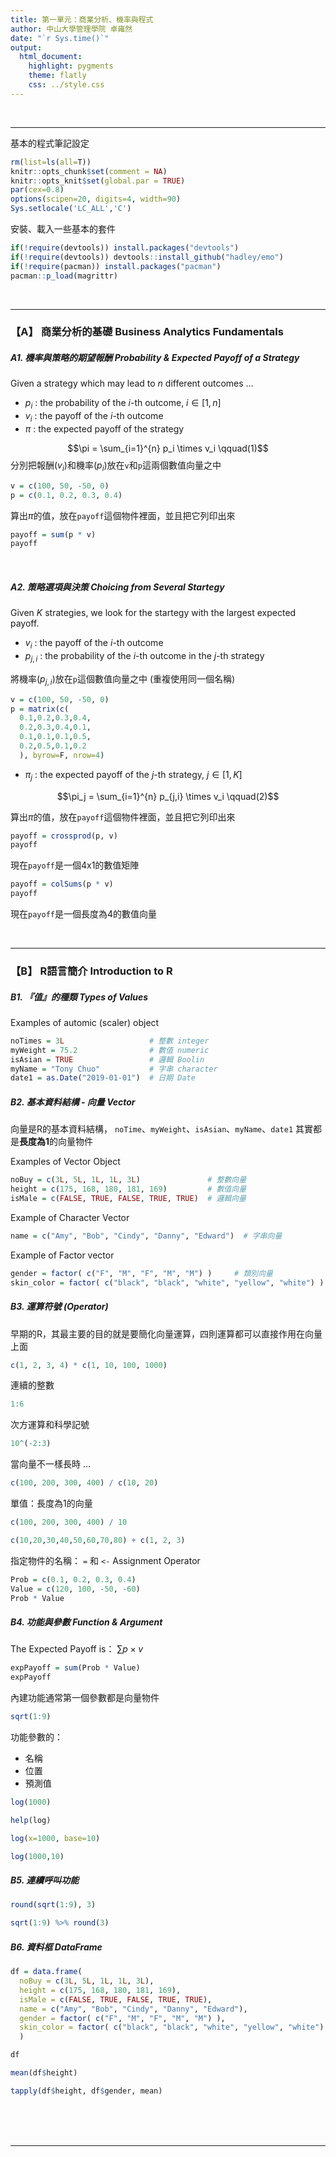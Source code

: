 ```yaml
---
title: 第一單元：商業分析、機率與程式
author: 中山大學管理學院 卓雍然
date: "`r Sys.time()`"
output: 
  html_document:
    highlight: pygments
    theme: flatly
    css: ../style.css
---
```


<br><hr>
基本的程式筆記設定
```r
rm(list=ls(all=T))
knitr::opts_chunk$set(comment = NA)
knitr::opts_knit$set(global.par = TRUE)
par(cex=0.8)
options(scipen=20, digits=4, width=90)
Sys.setlocale('LC_ALL','C')
```

安裝、載入一些基本的套件
```r
if(!require(devtools)) install.packages("devtools")
if(!require(devtools)) devtools::install_github("hadley/emo")
if(!require(pacman)) install.packages("pacman")
pacman::p_load(magrittr)
```



<br><hr>
### 【A】 商業分析的基礎 Business Analytics Fundamentals

##### A1. 機率與策略的期望報酬 Probability & Expected Payoff of a Strategy
Given a strategy which may lead to $n$ different outcomes ...

+ $p_i$ : the probability of the $i$-th outcome, $i \in [1, n]$
+ $v_i$ : the payoff of the $i$-th outcome
+ $\pi$ : the expected payoff of the strategy

$$\pi = \sum_{i=1}^{n} p_i \times v_i \qquad(1)$$ 
分別把報酬($v_i$)和機率($p_i$)放在`v`和`p`這兩個數值向量之中
```r
v = c(100, 50, -50, 0)
p = c(0.1, 0.2, 0.3, 0.4)
```

算出$\pi$的值，放在`payoff`這個物件裡面，並且把它列印出來
```r
payoff = sum(p * v)
payoff
```
<br>

##### A2. 策略選項與決策 Choicing from Several Startegy
Given $K$ strategies, we look for the startegy with the largest expected payoff.

+ $v_{i}$ : the payoff of the $i$-th outcome
+ $p_{j,i}$ : the probability of the $i$-th outcome in the $j$-th strategy

將機率($p_{j,i}$)放在`p`這個數值向量之中 (重複使用同一個名稱)
```r
v = c(100, 50, -50, 0)
p = matrix(c(
  0.1,0.2,0.3,0.4,
  0.2,0.3,0.4,0.1,
  0.1,0.1,0.1,0.5,
  0.2,0.5,0.1,0.2
  ), byrow=F, nrow=4)
```

+ $\pi_j$ : the expected payoff of the $j$-th strategy, $j \in [1,K]$

$$\pi_j = \sum_{i=1}^{n} p_{j,i} \times v_i \qquad(2)$$ 

算出$\pi$的值，放在`payoff`這個物件裡面，並且把它列印出來
```r
payoff = crossprod(p, v)
payoff
```
現在`payoff`是一個4x1的數值矩陣

```r
payoff = colSums(p * v)
payoff
```
現在`payoff`是一個長度為4的數值向量


<br><hr>
### 【B】 R語言簡介 Introduction to R

##### B1. 『值』的種類 Types of Values
Examples of automic (scaler) object
```r
noTimes = 3L                   # 整數 integer
myWeight = 75.2                # 數值 numeric
isAsian = TRUE                 # 邏輯 Boolin
myName = "Tony Chuo"           # 字串 character 
date1 = as.Date("2019-01-01")  # 日期 Date
```

##### B2. 基本資料結構 - 向量 Vector
向量是R的基本資料結構，
`noTime`、`myWeight`、`isAsian`、`myName`、`date1`
其實都是**長度為1**的向量物件

Examples of Vector Object 
```r
noBuy = c(3L, 5L, 1L, 1L, 3L)               # 整數向量
height = c(175, 168, 180, 181, 169)         # 數值向量
isMale = c(FALSE, TRUE, FALSE, TRUE, TRUE)  # 邏輯向量
```

Example of Character Vector
```r
name = c("Amy", "Bob", "Cindy", "Danny", "Edward")  # 字串向量
```

Example of Factor vector  
```r
gender = factor( c("F", "M", "F", "M", "M") )     # 類別向量
skin_color = factor( c("black", "black", "white", "yellow", "white") )
```

##### B3. 運算符號 (Operator)
早期的R，其最主要的目的就是要簡化向量運算，四則運算都可以直接作用在向量上面
```r
c(1, 2, 3, 4) * c(1, 10, 100, 1000)
```

連續的整數 
```r
1:6
```

次方運算和科學記號
```r
10^(-2:3)
```

當向量不一樣長時 ...
```r
c(100, 200, 300, 400) / c(10, 20)
```

單值：長度為1的向量
```r
c(100, 200, 300, 400) / 10
```

```r
c(10,20,30,40,50,60,70,80) + c(1, 2, 3)
```

指定物件的名稱： `=` 和 `<-` Assignment Operator
```r
Prob = c(0.1, 0.2, 0.3, 0.4)
Value = c(120, 100, -50, -60)
Prob * Value
```

##### B4. 功能與參數 Function & Argument
The Expected Payoff is： $\sum p \times v$
```r
expPayoff = sum(Prob * Value)
expPayoff
```

內建功能通常第一個參數都是向量物件
```r
sqrt(1:9)
```

功能參數的：

+ 名稱
+ 位置
+ 預測值

```r
log(1000)
```

```r
help(log)
```

```r
log(x=1000, base=10)
```

```r
log(1000,10)
```

##### B5. 連續呼叫功能
```r
round(sqrt(1:9), 3)
```

```r
sqrt(1:9) %>% round(3) 
```

##### B6. 資料框 DataFrame
```r
df = data.frame(
  noBuy = c(3L, 5L, 1L, 1L, 3L),
  height = c(175, 168, 180, 181, 169),
  isMale = c(FALSE, TRUE, FALSE, TRUE, TRUE),
  name = c("Amy", "Bob", "Cindy", "Danny", "Edward"),
  gender = factor( c("F", "M", "F", "M", "M") ),
  skin_color = factor( c("black", "black", "white", "yellow", "white") )
  )

df
```

```r
mean(df$height)
```

```r
tapply(df$height, df$gender, mean)
```

<br><br><br><hr>


